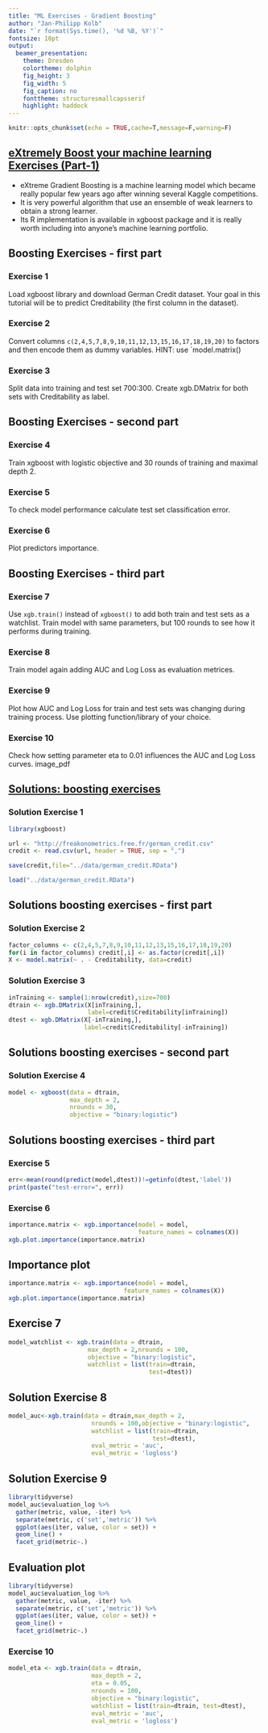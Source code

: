 ```yaml
---
title: "ML Exercises - Gradient Boosting"
author: "Jan-Philipp Kolb"
date: "`r format(Sys.time(), '%d %B, %Y')`"
fontsize: 10pt
output: 
  beamer_presentation: 
    theme: Dresden
    colortheme: dolphin
    fig_height: 3
    fig_width: 5
    fig_caption: no
    fonttheme: structuresmallcapsserif
    highlight: haddock
---
```


```r
knitr::opts_chunk$set(echo = TRUE,cache=T,message=F,warning=F)
```

## [eXtremely Boost your machine learning Exercises (Part-1)](https://www.r-exercises.com/2017/09/24/extremely-boost-your-machine-learning-exercises-part-1/)

- eXtreme Gradient Boosting is a machine learning model which became really popular few years ago after winning several Kaggle competitions. 
- It is very powerful algorithm that use an ensemble of weak learners to obtain a strong learner. 
- Its R implementation is available in xgboost package and it is really worth including into anyone’s machine learning portfolio.

<!--
This is the first part of eXtremely Boost your machine learning series. For other parts follow the tag xgboost.

Answers to the exercises are available here.

If you obtained a different (correct) answer than those listed on the solutions page, please feel free to post your answer as a comment on that page.
-->

## Boosting Exercises - first part

### Exercise 1
Load xgboost library and download German Credit dataset. Your goal in this tutorial will be to predict Creditability (the first column in the dataset).

### Exercise 2
Convert columns `c(2,4,5,7,8,9,10,11,12,13,15,16,17,18,19,20)` to factors and then encode them as dummy variables. HINT: use `model.matrix()

### Exercise 3
Split data into training and test set 700:300. Create xgb.DMatrix for both sets with Creditability as label.

## Boosting Exercises - second part

### Exercise 4
Train xgboost with logistic objective and 30 rounds of training and maximal depth 2.

### Exercise 5
To check model performance calculate test set classification error.

### Exercise 6
Plot predictors importance.

## Boosting Exercises - third part

### Exercise 7
Use `xgb.train()` instead of `xgboost()` to add both train and test sets as a watchlist. Train model with same parameters, but 100 rounds to see how it performs during training.

### Exercise 8
Train model again adding AUC and Log Loss as evaluation metrices.

### Exercise 9
Plot how AUC and Log Loss for train and test sets was changing during training process. Use plotting function/library of your choice.

### Exercise 10
Check how setting parameter eta to 0.01 influences the AUC and Log Loss curves.
image_pdf

## [Solutions: boosting exercises](https://www.r-exercises.com/2017/09/24/extremely-boost-your-machine-learning-solutions-part-1/)

### Solution Exercise 1 

```r
library(xgboost)
```


```r
url <- "http://freakonometrics.free.fr/german_credit.csv"
credit <- read.csv(url, header = TRUE, sep = ",")
```


```r
save(credit,file="../data/german_credit.RData")
```

```r
load("../data/german_credit.RData")
```


## Solutions boosting exercises - first part

### Solution Exercise 2   

```r
factor_columns <- c(2,4,5,7,8,9,10,11,12,13,15,16,17,18,19,20)
for(i in factor_columns) credit[,i] <- as.factor(credit[,i])
X <- model.matrix(~ . - Creditability, data=credit)
```

###  Solution  Exercise 3 

```r
inTraining <- sample(1:nrow(credit),size=700)
dtrain <- xgb.DMatrix(X[inTraining,],
                      label=credit$Creditability[inTraining])
dtest <- xgb.DMatrix(X[-inTraining,],
                     label=credit$Creditability[-inTraining])
```

## Solutions boosting exercises - second part

### Solution Exercise 4 

```r
model <- xgboost(data = dtrain,
                 max_depth = 2,
                 nrounds = 30,
                 objective = "binary:logistic")
```

## Solutions boosting exercises - third part

###    Exercise 5   

```r
err<-mean(round(predict(model,dtest))!=getinfo(dtest,'label'))
print(paste("test-error=", err))
```


###    Exercise 6   

```r
importance.matrix <- xgb.importance(model = model, 
                                    feature_names = colnames(X))
xgb.plot.importance(importance.matrix)
```

## Importance plot

```r
importance.matrix <- xgb.importance(model = model, 
                                feature_names = colnames(X))
xgb.plot.importance(importance.matrix)
```


##    Exercise 7  

```r
model_watchlist <- xgb.train(data = dtrain,
                      max_depth = 2,nrounds = 100,
                      objective = "binary:logistic",
                      watchlist = list(train=dtrain, 
                                       test=dtest))
```



##  Solution  Exercise 8   

```r
model_auc<-xgb.train(data = dtrain,max_depth = 2,
                       nrounds = 100,objective = "binary:logistic",
                       watchlist = list(train=dtrain, 
                                        test=dtest),
                       eval_metric = 'auc',
                       eval_metric = 'logloss')
```

## Solution  Exercise 9   

```r
library(tidyverse)
model_auc$evaluation_log %>%
  gather(metric, value, -iter) %>%
  separate(metric, c('set','metric')) %>%
  ggplot(aes(iter, value, color = set)) +
  geom_line() +
  facet_grid(metric~.)
```

## Evaluation plot

```r
library(tidyverse)
model_auc$evaluation_log %>%
  gather(metric, value, -iter) %>%
  separate(metric, c('set','metric')) %>%
  ggplot(aes(iter, value, color = set)) +
  geom_line() +
  facet_grid(metric~.)
```


###    Exercise 10  

```r
model_eta <- xgb.train(data = dtrain,
                       max_depth = 2,
                       eta = 0.05,
                       nrounds = 100,
                       objective = "binary:logistic",
                       watchlist = list(train=dtrain, test=dtest),
                       eval_metric = 'auc',
                       eval_metric = 'logloss')
```


